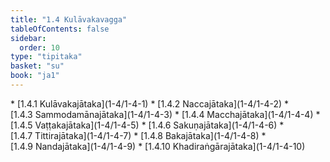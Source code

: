 ```yaml
---
title: "1.4 Kulāvakavagga"
tableOfContents: false
sidebar:
  order: 10
type: "tipitaka"
basket: "su"
book: "ja1"
---
```



<DynamicBreadcrumb />



<TableOfContents book="ja1" section="1.4">
* [1.4.1 Kulāvakajātaka](1-4/1-4-1)
* [1.4.2 Naccajātaka](1-4/1-4-2)
* [1.4.3 Sammodamānajātaka](1-4/1-4-3)
* [1.4.4 Macchajātaka](1-4/1-4-4)
* [1.4.5 Vaṭṭakajātaka](1-4/1-4-5)
* [1.4.6 Sakuṇajātaka](1-4/1-4-6)
* [1.4.7 Tittirajātaka](1-4/1-4-7)
* [1.4.8 Bakajātaka](1-4/1-4-8)
* [1.4.9 Nandajātaka](1-4/1-4-9)
* [1.4.10 Khadiraṅgārajātaka](1-4/1-4-10)
</TableOfContents>
